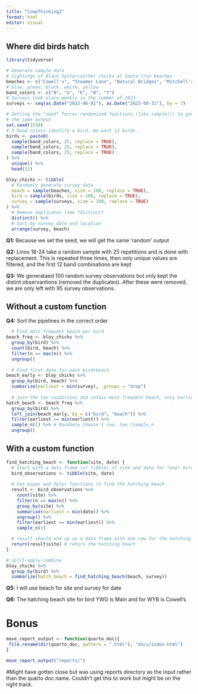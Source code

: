 ```yaml
---
title: "CompThinking2"
format: html
editor: visual
---
```


## Where did birds hatch 

```r
library(tidyverse)

# Generate sample data
# Sightings of Black Oystercatcher chicks at Santa Cruz beaches
beaches <- c("Cowell's", "Steamer Lane", "Natural Bridges", "Mitchell's", "Main")
# blue, green, black, white, yellow
band_colors <- c("B", "G", "K", "W", "Y") 
# Surveys took place weekly in the summer of 2023
surveys <- seq(as.Date("2023-06-01"), as.Date("2023-08-31"), by = 7)

# Setting the "seed" forces randomized functions (like sample()) to generate
# the same output
set.seed(1538)
# 3 band colors identify a bird. We want 12 birds.
birds <- paste0(
  sample(band_colors, 25, replace = TRUE),
  sample(band_colors, 25, replace = TRUE),
  sample(band_colors, 25, replace = TRUE)
) %>% 
  unique() %>%
  head(12)

bloy_chicks <- tibble(
  # Randomly generate survey data
  beach = sample(beaches, size = 100, replace = TRUE),
  bird = sample(birds, size = 100, replace = TRUE),
  survey = sample(surveys, size = 100, replace = TRUE)
) %>% 
  # Remove duplicates (see ?distinct)
  distinct() %>% 
  # Sort by survey date and location
  arrange(survey, beach)
```

**Q1:** Because we set the seed, we will get the same 'random' output 

**Q2:** Lines 18-24 take a random sample with 25 repetitions and is done with replacement. This is repeated three times, then only unique values are filtered, and the first 12 band combinations are kept

**Q3:** We generataed 100 random survey observations but only kept the distint observantions (removed the duplicates). After these were removed, we are only left with 95 survey observations.

## Without a custom function

**Q4:** Sort the pipelines in the correct order
```r
  # Find most frequent beach per bird
beach_freq <- bloy_chicks %>% 
  group_by(bird) %>% 
  count(bird, beach) %>% 
  filter(n == max(n)) %>% 
  ungroup()
  
  # Find first date for each bird+beach
beach_early <- bloy_chicks %>% 
  group_by(bird, beach) %>%
  summarize(earliest = min(survey), .groups = "drop")
 
  # Join the two conditions and retain most frequent beach, only earliest
hatch_beach <- beach_freq %>%  
  group_by(bird) %>% 
  left_join(beach_early, by = c("bird", "beach")) %>% 
  filter(earliest == min(earliest)) %>%
  sample_n(1) %>% # Randomly choose 1 row. See ?sample_n
  ungroup()


```

## With a custom function

```r
find_hatching_beach <- function(site, date) {
  # Start with a data frame (or tibble) of site and date for *one* bird
  bird_observations <- tibble(site, date)
    
  # Use pipes and dplyr functions to find the hatching beach
  result <- bird_observations %>% 
    count(site) %>%
    filter(n == max(n)) %>%
    group_by(site) %>%
    summarise(earliest = min(date)) %>%
    ungroup() %>%
    filter(earliest == min(earliest)) %>%
    sample_n(1)

  # result should end up as a data frame with one row for the hatching beach
  return(result$site) # return the hatching beach
}

# split-apply-combine
bloy_chicks %>% 
  group_by(bird) %>% 
  summarize(hatch_beach = find_hatching_beach(beach, survey))
```
  
**Q5:** I will use beach for site and survey for date 

**Q6:** The hatching beach site for bird YWG is Main and for WYB is Cowell's
  
# Bonus 

```r
move_report_output <- function(quarto_doc){
 file.rename(dir(quarto_doc, pattern = ".html"), "docs/index.html") 
}

move_report_output("reports/")
```

#Might have gotten close but was using reports directory as the input rather than the quarto doc name. Couldn't get this to work but might be on the right track.
